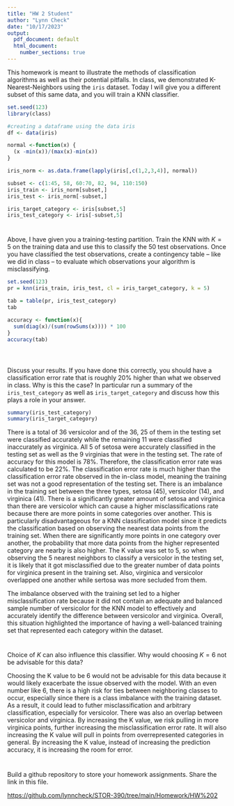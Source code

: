 ```yaml
---
title: "HW 2 Student"
author: "Lynn Check"
date: "10/17/2023"
output:
  pdf_document: default
  html_document:
    number_sections: true
---
```


This homework is meant to illustrate the methods of classification algorithms as well as their potential pitfalls.  In class, we demonstrated K-Nearest-Neighbors using the `iris` dataset.  Today I will give you a different subset of this same data, and you will train a KNN classifier.  

```r
set.seed(123)
library(class)

#creating a dataframe using the data iris 
df <- data(iris) 

normal <-function(x) {
  (x -min(x))/(max(x)-min(x))   
}

iris_norm <- as.data.frame(lapply(iris[,c(1,2,3,4)], normal))

subset <- c(1:45, 58, 60:70, 82, 94, 110:150)
iris_train <- iris_norm[subset,] 
iris_test <- iris_norm[-subset,] 

iris_target_category <- iris[subset,5]
iris_test_category <- iris[-subset,5]


```

#
Above, I have given you a training-testing partition.  Train the KNN with $K = 5$ on the training data and use this to classify the 50 test observations.  Once you have classified the test observations, create a contingency table -- like we did in class -- to evaluate which observations your algorithm is misclassifying.   

```r
set.seed(123)
pr = knn(iris_train, iris_test, cl = iris_target_category, k = 5)

tab = table(pr, iris_test_category)
tab

accuracy <- function(x){
  sum(diag(x)/(sum(rowSums(x)))) * 100
}
accuracy(tab)
 
```

#

Discuss your results.  If you have done this correctly, you should have a classification error rate that is roughly 20% higher than what we observed in class.  Why is this the case? In particular run a summary of the `iris_test_category` as well as `iris_target_category` and discuss how this plays a role in your answer. 

```r
summary(iris_test_category)
summary(iris_target_category)
```

There is a total of 36 versicolor and of the 36, 25 of them in the testing set were classified accurately while the remaining 11 were classified inaccurately as virginica. All 5 of setosa were accurately classified in the testing set as well as the 9 virginias that were in the testing set. The rate of accuracy for this model is 78%. Therefore, the classification error rate was calculated to be 22%. The classification error rate is much higher than the classification error rate observed in the in-class model, meaning the training set was not a good representation of the testing set. There is an imbalance in the training set between the three types, setosa (45), versicolor (14), and virginica (41). There is a significantly greater amount of setosa and virginica than there are versicolor which can cause a higher misclassifications rate because there are more points in some categories over another. This is particularly disadvantageous for a KNN classification model since it predicts the classification based on observing the nearest data points from the training set. When there are significantly more points in one category over another, the probability that more data points from the higher represented category are nearby is also higher. The K value was set to 5, so when observing the 5 nearest neighbors to classify a versicolor in the testing set, it is likely that it got misclassified due to the greater number of data points for virginica present in the training set. Also, virginica and versicolor overlapped one another while sertosa was more secluded from them. 

The imbalance observed with the training set led to a higher misclassification rate because it did not contain an adequate and balanced sample number of versicolor for the KNN model to effectively and accurately identify the difference between versicolor and virginica. Overall, this situation highlighted the importance of having a well-balanced training set that represented each category within the dataset. 

#

Choice of $K$ can also influence this classifier.  Why would choosing $K = 6$ not be advisable for this data? 

Choosing the K value to be 6 would not be advisable for this data because it would likely exacerbate the issue observed with the model. With an even number like 6, there is a high risk for ties between neighboring classes to occur, especially since there is a class imbalance with the training dataset. As a result, it could lead to futher misclassification and arbitrary classification, especially for versicolor. There was also an overlap between versicolor and virginica. By increasing the K value, we risk pulling in more virginica points, further increasing the misclassification error rate. It will also increasing the K value will pull in points from overrepresented categories in general. By increasing the K value, instead of increasing the prediction accuracy, it is increasing the room for error.  

#

Build a github repository to store your homework assignments.  Share the link in this file.  

[https://github.com/lynncheck/STOR-390/tree/main/Homework/HW%202](https://github.com/lynncheck/STOR-390/tree/main/Homework/HW%202)

